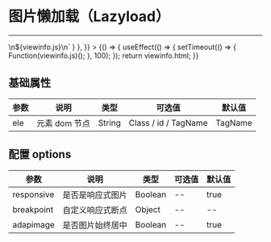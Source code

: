 
# 图片懒加载（Lazyload）

---

<Meta title="复用组件/图片懒加载(Lazyload)" />

<Canvas>
    <Story
        name="图片懒加载(Lazyload)"
        height="150px"
        parameters={{
            docs: { source: { code: `${viewinfo.html}\n\n<script type="text/javascript">\n${viewinfo.js}\n</script>` } },
        }}
    >
        {() => {
            useEffect(() => {
                setTimeout(() => {
                    Function(viewinfo.js)();
                }, 100);
            });
            return viewinfo.html;
        }}
    </Story>
</Canvas>

## 基础属性

| 参数 | 说明          | 类型   | 可选值               | 默认值  |
| ---- | ------------- | ------ | -------------------- | ------- |
| ele  | 元素 dom 节点 | String | Class / id / TagName | TagName |

## 配置 options

| 参数       | 说明             | 类型    | 可选值 | 默认值 |
| ---------- | ---------------- | ------- | ------ | ------ |
| responsive | 是否是响应式图片 | Boolean | --     | true   |
| breakpoint | 自定义响应式断点 | Object  | --     | --     |
| adapimage  | 是否图片始终居中 | Boolean | --     | true   |

